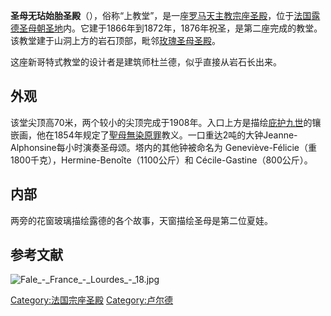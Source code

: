 {{Infobox religious building
| building_name= 圣母无玷始胎圣殿  <br /><small>{{lang|fr|Notre Dame de l'Immaculée Conception de Lourdes}} {{fr icon}}</small>
| image=Lourdes Basilique et gave.jpg
| caption=
| location= {{Flagicon|France}} [[卢尔德|卢尔德]]
| geo = {{Coord|43|5|50.5|N|0|3|30.1|W|region:FR_type:landmark|display=inline,title}}
| religious_affiliation=[[罗马天主教|罗马天主教]]
| rite=
| province=
| district=
| consecration_year=1876
| status= [[宗座圣殿|宗座圣殿]]，国家朝圣地
| leadership= 
| website= [http://www.lourdes-france.org/index.php?goto_centre=ru&contexte=en&id=435 Official website]
| architect=Hyppolyte Durand 
| architecture_type= [[教堂|教堂]]
| architecture_style= 新哥特式
| facade_direction= 
| groundbreaking= 
| year started=1866
| year_completed=1872
| construction_cost=
| specifications=yes
| capacity= 550<ref>http://www.lourdes-france.org/index.php?goto_centre=ru&contexte=en&id=435</ref>
| length= {{convert|55|m|ft}}
| width= {{convert|22|m|ft}}
| width_nave= 
| height_max={{convert|70|m|ft}}
| materials=
}}
'''圣母无玷始胎圣殿'''（{{lang-fr|Basilique de Notre Dame de l'Immaculée Conception de Lourdes}}），俗称“上教堂”，是一座[[罗马天主教|罗马天主教]][[宗座圣殿|宗座圣殿]]，位于[[法国|法国]][[露德圣母朝圣地|露德圣母朝圣地]]内。它建于1866年到1872年，1876年祝圣，是第二座完成的教堂。该教堂建于山洞上方的岩石顶部，毗邻[[玫瑰圣殿_(卢尔德)|玫瑰圣母圣殿]]。

这座新哥特式教堂的设计者是建筑师杜兰德，似乎直接从岩石长出来。

== 外观 ==
该堂尖顶高70米，两个较小的尖顶完成于1908年。入口上方是描绘[[庇护九世|庇护九世]]的镶嵌画，他在1854年规定了[[聖母無染原罪瞻禮|聖母無染原罪]]教义。一口重达2吨的大钟Jeanne-Alphonsine每小时演奏圣母颂。塔内的其他钟被命名为 Geneviève-Félicie（重1800千克），Hermine-Benoîte（1100公斤）和 Cécile-Gastine（800公斤）。

== 内部 ==
两旁的花窗玻璃描绘露德的各个故事，天窗描绘圣母是第二位夏娃。

== 参考文献 ==
{{reflist}}
[[File:Fale_-_France_-_Lourdes_-_18.jpg|thumb]]
{{Commons category|Basilica of the Immaculate Conception}}

[[Category:法国宗座圣殿|Category:法国宗座圣殿]]
[[Category:卢尔德|Category:卢尔德]]